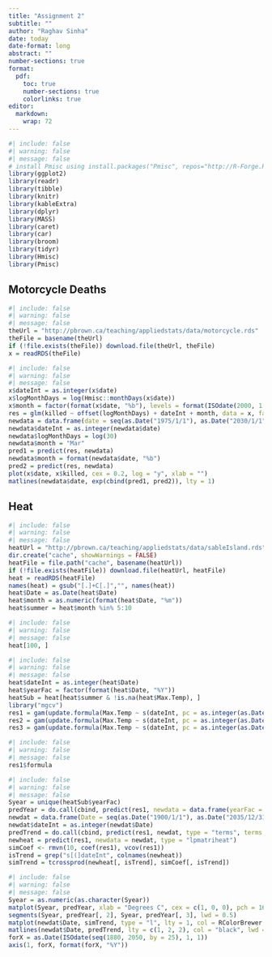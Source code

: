 ```yaml
---
title: "Assignment 2"
subtitle: ""
author: "Raghav Sinha"
date: today
date-format: long
abstract: ""
number-sections: true
format:
  pdf:
    toc: true
    number-sections: true
    colorlinks: true
editor: 
  markdown: 
    wrap: 72
---
```


```r
#| include: false
#| warning: false
#| message: false
# install Pmisc using install.packages("Pmisc", repos="http://R-Forge.R-project.org")
library(ggplot2)
library(readr)
library(tibble) 
library(knitr)
library(kableExtra)
library(dplyr)
library(MASS)
library(caret)
library(car)
library(broom)
library(tidyr)
library(Hmisc)
library(Pmisc)
```

## Motorcycle Deaths
```r
#| include: false
#| warning: false
#| message: false
theUrl = "http://pbrown.ca/teaching/appliedstats/data/motorcycle.rds"
theFile = basename(theUrl)
if (!file.exists(theFile)) download.file(theUrl, theFile)
x = readRDS(theFile)
```
```r
#| include: false
#| warning: false
#| message: false
x$dateInt = as.integer(x$date)
x$logMonthDays = log(Hmisc::monthDays(x$date))
x$month = factor(format(x$date, "%b"), levels = format(ISOdate(2000, 1:12, 1), "%b"))
res = glm(killed ~ offset(logMonthDays) + dateInt + month, data = x, family = poisson(link = "log"))
newdata = data.frame(date = seq(as.Date("1975/1/1"), as.Date("2030/1/1"), by = "month"))
newdata$dateInt = as.integer(newdata$date)
newdata$logMonthDays = log(30)
newdata$month = "Mar"
pred1 = predict(res, newdata)
newdata$month = format(newdata$date, "%b")
pred2 = predict(res, newdata)
plot(x$date, x$killed, cex = 0.2, log = "y", xlab = "")
matlines(newdata$date, exp(cbind(pred1, pred2)), lty = 1)
```

## Heat

```r
#| include: false
#| warning: false
#| message: false
heatUrl = "http://pbrown.ca/teaching/appliedstats/data/sableIsland.rds"
dir.create("cache", showWarnings = FALSE)
heatFile = file.path("cache", basename(heatUrl))
if (!file.exists(heatFile)) download.file(heatUrl, heatFile)
heat = readRDS(heatFile)
names(heat) = gsub("[.]+C[.]","", names(heat))
heat$Date = as.Date(heat$Date)
heat$month = as.numeric(format(heat$Date, "%m"))
heat$summer = heat$month %in% 5:10
```

```r
#| include: false
#| warning: false
#| message: false
heat[100, ]
```

```r
#| include: false
#| warning: false
#| message: false
heat$dateInt = as.integer(heat$Date)
heat$yearFac = factor(format(heat$Date, "%Y"))
heatSub = heat[heat$summer & !is.na(heat$Max.Temp), ]
library("mgcv")
res1 = gam(update.formula(Max.Temp ~ s(dateInt, pc = as.integer(as.Date("1990/7/1")), k = 100) + s(yearFac, bs = "re"), Pmisc::seasonalFormula(period = 365.25, harmonics = 1:2, var = "dateInt")), data = heatSub, method = "ML", optimizer = "efs")
res2 = gam(update.formula(Max.Temp ~ s(dateInt, pc = as.integer(as.Date("1990/7/1")), k = 4) + s(yearFac, bs = "re"), Pmisc::seasonalFormula(period = 365.25, harmonics = 1:2, var = "dateInt")), data = heatSub, method = "ML", optimizer = "efs")
res3 = gam(update.formula(Max.Temp ~ s(dateInt, pc = as.integer(as.Date("1990/7/1")), k = 100), Pmisc::seasonalFormula(period = 365.25, harmonics = 1:2, var = "dateInt")), data = heatSub, method = "ML", optimizer = "efs")
```

```r
#| include: false
#| warning: false
#| message: false
res1$formula
```

```r
#| include: false
#| warning: false
#| message: false
Syear = unique(heatSub$yearFac)
predYear = do.call(cbind, predict(res1, newdata = data.frame(yearFac = Syear, dateInt = 0), type = "terms", terms = "s(yearFac)", se.fit = TRUE)) %*% Pmisc::ciMat()
newdat = data.frame(Date = seq(as.Date("1900/1/1"), as.Date("2035/12/31"), by = "2 weeks"), yearFac = Syear[1])
newdat$dateInt = as.integer(newdat$Date)
predTrend = do.call(cbind, predict(res1, newdat, type = "terms", terms = "s(dateInt)", se.fit = TRUE)) %*% Pmisc::ciMat()
newheat = predict(res1, newdata = newdat, type = "lpmatriheat")
simCoef <- rmvn(10, coef(res1), vcov(res1))
isTrend = grep("s[(]dateInt", colnames(newheat))
simTrend = tcrossprod(newheat[, isTrend], simCoef[, isTrend])
```

```r
#| include: false
#| warning: false
#| message: false
Syear = as.numeric(as.character(Syear))
matplot(Syear, predYear, xlab = "Degrees C", cex = c(1, 0, 0), pch = 16, col = "black")
segments(Syear, predYear[, 2], Syear, predYear[, 3], lwd = 0.5)
matplot(newdat$Date, simTrend, type = "l", lty = 1, col = RColorBrewer::brewer.pal(ncol(simTrend), "Paired"), xaxt = "n", xaxs = "i", yaxs = "i", ylim = range(predTrend), xlab = "")
matlines(newdat$Date, predTrend, lty = c(1, 2, 2), col = "black", lwd = 2)
forX = as.Date(ISOdate(seq(1880, 2050, by = 25), 1, 1))
axis(1, forX, format(forX, "%Y"))
```

